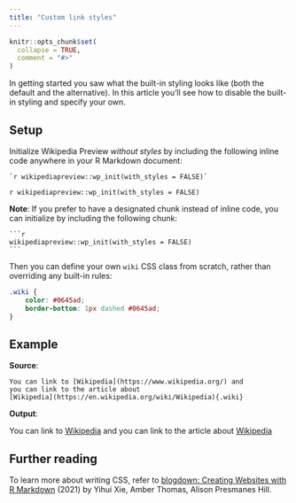 ```yaml
---
title: "Custom link styles"
---
```


```r
knitr::opts_chunk$set(
  collapse = TRUE,
  comment = "#>"
)
```

In getting started you saw what the built-in styling looks like (both the default and the alternative). In this article you'll see how to disable the built-in styling and specify your own.

## Setup

Initialize Wikipedia Preview *without styles* by including the following inline code anywhere in your R Markdown document:

````verbatim
`r wikipediapreview::wp_init(with_styles = FALSE)`
````

`r wikipediapreview::wp_init(with_styles = FALSE)`

**Note**: If you prefer to have a designated chunk instead of inline code, you can initialize by including the following chunk:

````verbatim
```r
wikipediapreview::wp_init(with_styles = FALSE)
```
````

Then you can define your own `wiki` CSS class from scratch, rather than overriding any built-in rules:

```css
.wiki {
    color: #0645ad;
    border-bottom: 1px dashed #0645ad;
}
```

## Example

**Source**:

```
You can link to [Wikipedia](https://www.wikipedia.org/) and
you can link to the article about
[Wikipedia](https://en.wikipedia.org/wiki/Wikipedia){.wiki}
```

**Output**:

You can link to [Wikipedia](https://www.wikipedia.org/) and
you can link to the article about
[Wikipedia](https://en.wikipedia.org/wiki/Wikipedia){.wiki}

## Further reading

To learn more about writing CSS, refer to [blogdown: Creating Websites with R Markdown](https://bookdown.org/yihui/blogdown/css.html) (2021) by Yihui Xie, Amber Thomas, Alison Presmanes Hill.
